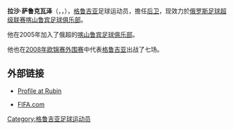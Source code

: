 {{noteta
|G1=uefa
|T=zh-hans:拉沙·萨鲁克瓦泽;zh-hk:拉沙·沙洛華迪斯;zh-tw:拉沙·沙洛華迪斯;
|1=zh-hans:萨鲁克瓦泽;zh-hk:沙洛華迪斯;zh-tw:沙洛華迪斯;
}}
{{Football player infobox
| playername = 萨鲁克瓦泽<br />''ლაშა სალუქვაძე''
| image = [[File:LSalukvadze.jpg|240px]]
| fullname = ლაშა სალუქვაძე
| englishfullname = Lasha Salukvadze
| height = {{height|meters=1.84}}
| nickname = 
| dateofbirth = {{birth date and age|1981|12|21}}
| cityofbirth = 
| countryofbirth = {{URS}}
| currentclub = [[喀山鲁宾足球俱乐部|喀山鲁宾]]
| clubnumber = 9
| position = [[后卫_(足球)|后卫]]
| youthyears = 
| youthclubs = 
| years = 2000年-2004年<br/>2004年<br/>2005年至今
| clubs = [[第比利斯洛克|第比利斯洛克]]<br/>[[第比利斯迪纳摩|第比利斯迪纳摩]]<br/>[[喀山鲁宾足球俱乐部|喀山鲁宾]]
| caps(goals) = 62(2)<br/>12(1)<br/>79(1)
| nationalyears = 1994年-2006年
| nationalteam = {{GEO}}
| nationalcaps(goals) = 24(1)
| pcupdate = 2009年9月20日 10:58 (UTC)
| ntupdate = 2008年9月14日 
}}

'''拉沙·萨鲁克瓦泽'''（{{lang-en|'''Lasha Salukvadze'''}}，{{lang-ka|ლაშა სალუქვაძე}}，{{bd|1981年|12月21日}}），[[格鲁吉亚|格鲁吉亚]]足球运动员，擔任[[後衛_(足球)|后卫]]，现效力於[[俄罗斯足球超级联赛|俄罗斯足球超级联赛]][[喀山鲁宾足球俱乐部|喀山鲁宾足球俱乐部]]。

他在2005年加入了俄超的[[喀山鲁宾足球俱乐部|喀山鲁宾足球俱乐部]]。

他也在[[2008年欧洲足球锦标赛外围赛|2008年欧锦赛外围赛]]中代表[[格鲁吉亚|格鲁吉亚]]出战了七场。

== 外部链接 ==
*{{ru icon}} [http://www.rubin-kazan.ru/players-general/b6832a11f3874882bd040a2113a8204f.html Profile at Rubin] {{Wayback|url=http://www.rubin-kazan.ru/players-general/b6832a11f3874882bd040a2113a8204f.html |date=20090625170306 }}
*[http://www.fifa.com/worldfootball/statisticsandrecords/players/player=186560/index.html FIFA.com] {{Wayback|url=http://www.fifa.com/worldfootball/statisticsandrecords/players/player=186560/index.html |date=20091226110908 }}


{{DEFAULTSORT:Salukvadze, Lasha}}

[[Category:格鲁吉亚足球运动员|Category:格鲁吉亚足球运动员]]